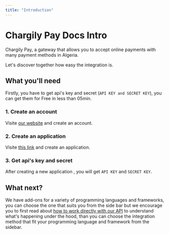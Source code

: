 ```yaml
---
title: "Introduction"
---
```


# Chargily Pay Docs Intro

Chargily Pay, a gateway that allows you to accept online payments with many payment methods in Algeria.

Let's discover together how easy the integration is.

## What you'll need
Firstly, you have to get api's key and secret (`API KEY and SECRET KEY`), you can get them for Free in less than 05min.

### 1. Create an account
Visite [our website](https://pay.chargily.com/register "our website") and create an account.

### 2. Create an application
Visite [this link](https://pay.chargily.com/secure/admin/epay-api "this link") and create an application.

### 3. Get api's key and secret
After creating a new application , you will get `API KEY` and `SECRET KEY`.

## What next?
We have add-ons for a variety of programming languages and frameworks, you can choose the one that suits you from the side bar but we encourage you to first read about [how to work directly with our API](/pay-v1/chargily-api "how to work directly with our API") to understand what's happening under the hood, than you can choose the integration method that fit your programming language and framework from the sidebar.